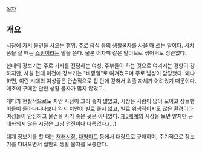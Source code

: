 [[목차]]
== 개요 ==
[[시장]]에 가서 물건을 사오는 행위. 주로 음식 등의 생활물자를 사올 때 쓰는 말이다. 사치품을 살 때는 [[쇼핑]]이라는 말을 쓴다. 물론 어차피 같은 말이므로 섞어써도 상관없다.

현대의 장보기는 주로 가사를 전담하는 여성, 주부들이 하는 것으로 여겨지는 경향이 강하지만, 사실 현대 이전에 장보기는 "바깥일"로 여겨졌으며 주로 남성이 담당했다. 왜냐하면, 이런 시대의 여성들은 관습적으로 집 안에 갇혀서 외출 자체가 어려웠기 때문이다. 애초에 구매할 만한 생활 물자가 많지 않았고.

게다가 현실적으로도 치안 사정이 그리 좋지 않았고, 시장은 사람이 많이 모이고 장돌뱅이들이 돌아다니다보니 역시 치안이 별로 좋지 않고, 별로 위생적이지도 않은 환경이라 여성들이 안심하고 물건을 사기 좋은 곳은 아니었다. [[제3세계]]의 시장을 보면 알지만 근대화되지 않은 시장은 그냥 [[던전]]이나 다름없다.(…)

대개 장보기를 할 때는 [[재래시장]], [[대형마트]] 등에서 대량으로 구매하며, 주기적으로 장보기를 다녀오면서 집안의 생활 물자를 보충한다.
